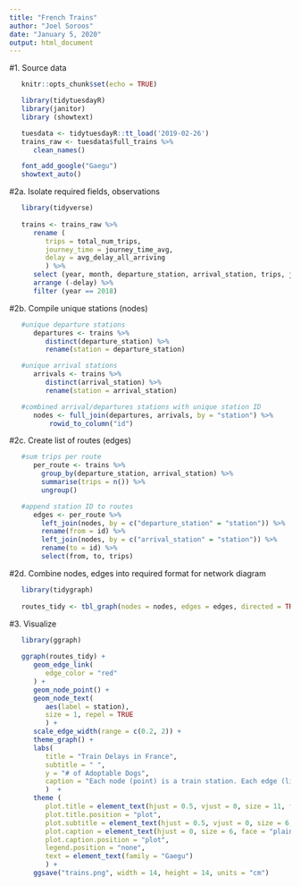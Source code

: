 ```yaml
---
title: "French Trains"
author: "Joel Soroos"
date: "January 5, 2020"
output: html_document
---
```


#1.  Source data
```r
   knitr::opts_chunk$set(echo = TRUE)

   library(tidytuesdayR)
   library(janitor)
   library (showtext)

   tuesdata <- tidytuesdayR::tt_load('2019-02-26')
   trains_raw <- tuesdata$full_trains %>%
      clean_names()

   font_add_google("Gaegu")
   showtext_auto() 
```


#2a.  Isolate required fields, observations
```r

   library(tidyverse)  
 
   trains <- trains_raw %>%
      rename (
         trips = total_num_trips,
         journey_time = journey_time_avg,
         delay = avg_delay_all_arriving
         ) %>%
      select (year, month, departure_station, arrival_station, trips, journey_time, delay) %>%
      arrange (-delay) %>%
      filter (year == 2018)
```


#2b.  Compile unique stations (nodes)
```r

   #unique departure stations
      departures <- trains %>%
         distinct(departure_station) %>%
         rename(station = departure_station)

   #unique arrival stations
      arrivals <- trains %>%
         distinct(arrival_station) %>%
         rename(station = arrival_station)

   #combined arrival/departures stations with unique station ID
      nodes <- full_join(departures, arrivals, by = "station") %>%
          rowid_to_column("id")
```   
 

#2c.  Create list of routes (edges)
```r

   #sum trips per route
      per_route <- trains %>%  
        group_by(departure_station, arrival_station) %>%
        summarise(trips = n()) %>% 
        ungroup()

   #append station ID to routes
      edges <- per_route %>% 
        left_join(nodes, by = c("departure_station" = "station")) %>% 
        rename(from = id) %>% 
        left_join(nodes, by = c("arrival_station" = "station")) %>% 
        rename(to = id) %>%
        select(from, to, trips)
```


#2d.  Combine nodes, edges into required format for network diagram
```r

   library(tidygraph)
   
   routes_tidy <- tbl_graph(nodes = nodes, edges = edges, directed = TRUE)
```


#3.  Visualize
```r
   
   library(ggraph)
   
   ggraph(routes_tidy) +
      geom_edge_link(
         edge_color = "red"
      ) +
      geom_node_point() +
      geom_node_text(
         aes(label = station),
         size = 1, repel = TRUE
         ) +
      scale_edge_width(range = c(0.2, 2)) +
      theme_graph() +
      labs(
         title = "Train Delays in France",
         subtitle = " ",
         y = "# of Adoptable Dogs",
         caption = "Each node (point) is a train station. Each edge (line) is a route between stations.\nUniverse is adoptable dogs in U.S. on Petfinder.com as of September 9, 2019.\nVisualization: Joel Soroos @soroosj  |  Data: National Society of French Railways (SNCF) via R4DS Tidy Tuesday"
         )  +
      theme (
         plot.title = element_text(hjust = 0.5, vjust = 0, size = 11, face = "bold", margin = margin (0,0,5,0)),
         plot.title.position = "plot",
         plot.subtitle = element_text(hjust = 0.5, vjust = 0, size = 6, margin = margin (0,0,2,0)),
         plot.caption = element_text(hjust = 0, size = 6, face = "plain", margin = margin (5,0,0,0)),
         plot.caption.position = "plot",
         legend.position = "none",
         text = element_text(family = "Gaegu")
         ) +
      ggsave("trains.png", width = 14, height = 14, units = "cm")
```   
   
   




